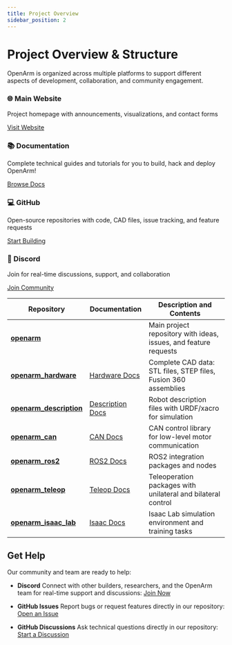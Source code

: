 ```yaml
---
title: Project Overview
sidebar_position: 2
---
```


# Project Overview & Structure

OpenArm is organized across multiple platforms to support different aspects of development, collaboration, and community engagement.
<div style={{display: 'grid', gridTemplateColumns: '1fr 1fr', gap: '20px', marginBottom: '30px'}}>
  <div style={{padding: '20px', border: '2px solid #e1e8ed', borderRadius: '8px', textAlign: 'center'}}>
    <h3>🌐 Main Website</h3>
    <p>Project homepage with announcements, visualizations, and contact forms</p>
    <a href="https://openarm.dev" style={{
      display: 'inline-block',
      padding: '10px 20px',
      backgroundColor: '#007acc',
      color: 'white',
      textDecoration: 'none',
      borderRadius: '5px',
      fontWeight: 'bold'
    }}>Visit Website</a>
  </div>
  <div style={{padding: '20px', border: '2px solid #e1e8ed', borderRadius: '8px', textAlign: 'center'}}>
    <h3>📚 Documentation</h3>
    <p>Complete technical guides and tutorials for you to build, hack and deploy OpenArm!</p>
    <a href="https://docs.openarm.dev" style={{
      display: 'inline-block',
      padding: '10px 20px',
      backgroundColor: '#28a745',
      color: 'white',
      textDecoration: 'none',
      borderRadius: '5px',
      fontWeight: 'bold'
    }}>Browse Docs</a>
  </div>
</div>
<div style={{display: 'grid', gridTemplateColumns: '1fr 1fr', gap: '20px', marginBottom: '30px'}}>
  <div style={{padding: '20px', border: '2px solid #e1e8ed', borderRadius: '8px', textAlign: 'center'}}>
    <h3>💻 GitHub</h3>
    <p>Open-source repositories with code, CAD files, issue tracking, and feature requests</p>
    <a href="https://github.com/enactic/openarm" style={{
      display: 'inline-block',
      padding: '10px 20px',
      backgroundColor: '#3e4041ff',
      color: 'white',
      textDecoration: 'none',
      borderRadius: '5px',
      fontWeight: 'bold'
    }}>Start Building</a>
  </div>
  <div style={{padding: '20px', border: '2px solid #e1e8ed', borderRadius: '8px', textAlign: 'center'}}>
    <h3>💬 Discord</h3>
    <p>Join for real-time discussions, support, and collaboration</p>
    <a href="https://discord.gg/GmYa262ETH" style={{
      display: 'inline-block',
      padding: '10px 20px',
      backgroundColor: '#5865f2',
      color: 'white',
      textDecoration: 'none',
      borderRadius: '5px',
      fontWeight: 'bold'
    }}>Join Community</a>
  </div>
</div>
  
| Repository | Documentation | Description and Contents |
|--------------|-----------------|-------------------------------|
| **[openarm](https://github.com/enactic/openarm)** |   | Main project repository with ideas, issues, and feature requests |
| **[openarm_hardware](https://github.com/enactic/openarm_hardware)** | [Hardware Docs](https://docs.openarm.dev/hardware) | Complete CAD data: STL files, STEP files, Fusion 360 assemblies |
| **[openarm_description](https://github.com/enactic/openarm_description)** | [Description Docs](https://docs.openarm.dev/software/description) | Robot description files with URDF/xacro for simulation |
| **[openarm_can](https://github.com/enactic/openarm_can)** | [CAN Docs](https://docs.openarm.dev/software/can/) | CAN control library for low-level motor communication |
| **[openarm_ros2](https://github.com/enactic/openarm_ros2)** | [ROS2 Docs](https://docs.openarm.dev/software/ros2/install) | ROS2 integration packages and nodes |
| **[openarm_teleop](https://github.com/enactic/openarm_teleop)** | [Teleop Docs](https://docs.openarm.dev/teleop/) | Teleoperation packages with unilateral and bilateral control |
| **[openarm_isaac_lab](https://github.com/enactic/openarm_isaac_lab)** | [Isaac Docs](https://docs.openarm.dev/simulation/) | Isaac Lab simulation environment and training tasks |

## Get Help
Our community and team are ready to help:

- **Discord**
    Connect with other builders, researchers, and the OpenArm team for real-time support and discussions:
    [Join Now](https://discord.gg/GmYa262ETH)

- **GitHub Issues**
    Report bugs or request features directly in our repository:
    [Open an Issue](https://github.com/enactic/openarm/issues)

- **GitHub Discussions**
    Ask technical questions directly in our repository:
    [Start a Discussion](https://github.com/enactic/openarm/discussions)
